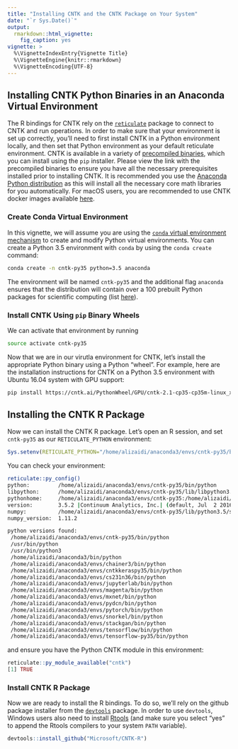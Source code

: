 ```yaml
---
title: "Installing CNTK and the CNTK Package on Your System"
date: "`r Sys.Date()`"
output:
  rmarkdown::html_vignette:
    fig_caption: yes
vignette: >
  %\VignetteIndexEntry{Vignette Title}
  %\VignetteEngine{knitr::rmarkdown}
  %\VignetteEncoding{UTF-8}
---
```


## Installing CNTK Python Binaries in an Anaconda Virtual Environment

The R bindings for CNTK rely on the [`reticulate`](https://rstudio.github.io/reticulate/) package to connect to CNTK and run operations. In order to make sure that your environment is set up correctly, you'll need to first install CNTK in a Python environment locally, and then set that Python environment as your default reticulate environment. CNTK is available in a variety of [precompiled binaries](https://docs.microsoft.com/en-us/cognitive-toolkit/setup-cntk-on-your-machine), which you can install using the `pip` installer. Please view the link with the precompiled binaries to ensure you have all the necessary prerequisites installed prior to installing CNTK. It is recommended you use the [Anaconda Python distribution](https://www.continuum.io/downloads) as this will install all the necessary core math libraries for you automatically. For macOS users, you are recommended to use CNTK docker images available [here](https://docs.microsoft.com/en-us/cognitive-toolkit/CNTK-Docker-Containers).

### Create Conda Virtual Environment 

In this vignette, we will assume you are using the [`conda` virtual environment mechanism](https://conda.io/docs/using/envs.html) to create and modify Python virtual environments. You can create a Python 3.5 environment with `conda` by using the `conda create` command:


```bash
conda create -n cntk-py35 python=3.5 anaconda
```

The environment will be named `cntk-py35` and the additional flag `anaconda` ensures that the distribution will contain over a 100 prebuilt Python packages for scientific computing (list [here](https://docs.continuum.io/anaconda/packages/pkg-docs)).

### Install CNTK Using `pip` Binary Wheels

We can activate that environment by running

```bash
source activate cntk-py35
```

Now that we are in our virutla environment for CNTK, let's install the appropriate Python binary using a Python "wheel". For example, here are the installation instructions for CNTK on a Python 3.5 environment with Ubuntu 16.04 system with GPU support:

```bash
pip install https://cntk.ai/PythonWheel/GPU/cntk-2.1-cp35-cp35m-linux_x86_64.whl
```


## Installing the CNTK R Package

Now we can install the CNTK R package. Let's open an R session, and set `cntk-py35` as our `RETICULATE_PYTHON` environment:

```R
Sys.setenv(RETICULATE_PYTHON="/home/alizaidi/anaconda3/envs/cntk-py35/bin/python")
```

You can check your environment:

```bash
reticulate::py_config()
python:         /home/alizaidi/anaconda3/envs/cntk-py35/bin/python
libpython:      /home/alizaidi/anaconda3/envs/cntk-py35/lib/libpython3.5m.so
pythonhome:     /home/alizaidi/anaconda3/envs/cntk-py35:/home/alizaidi/anaconda3/envs/cntk-py35
version:        3.5.2 |Continuum Analytics, Inc.| (default, Jul  2 2016, 17:53:06)  [GCC 4.4.7 20120313 (Red Hat 4.4.7-1)]
numpy:          /home/alizaidi/anaconda3/envs/cntk-py35/lib/python3.5/site-packages/numpy
numpy_version:  1.11.2

python versions found: 
 /home/alizaidi/anaconda3/envs/cntk-py35/bin/python
 /usr/bin/python
 /usr/bin/python3
 /home/alizaidi/anaconda3/bin/python
 /home/alizaidi/anaconda3/envs/chainer3/bin/python
 /home/alizaidi/anaconda3/envs/cntkkeraspy35/bin/python
 /home/alizaidi/anaconda3/envs/cs231n36/bin/python
 /home/alizaidi/anaconda3/envs/jupyterlab/bin/python
 /home/alizaidi/anaconda3/envs/magenta/bin/python
 /home/alizaidi/anaconda3/envs/mxnet/bin/python
 /home/alizaidi/anaconda3/envs/pydcn/bin/python
 /home/alizaidi/anaconda3/envs/pytorch/bin/python
 /home/alizaidi/anaconda3/envs/snorkel/bin/python
 /home/alizaidi/anaconda3/envs/stackgan/bin/python
 /home/alizaidi/anaconda3/envs/tensorflow/bin/python
 /home/alizaidi/anaconda3/envs/tensorflow-py35/bin/python

```

and ensure you have the Python CNTK module in this environment:

```R
reticulate::py_module_available("cntk")
[1] TRUE
```

### Install CNTK R Package

Now we are ready to install the R bindings. To do so, we'll rely on the github package installer from the [`devtools`](https://github.com/hadley/devtools) package. In order to use `devtools`, Windows users also need to install [Rtools](https://cran.r-project.org/bin/windows/Rtools/) (and make sure you select "yes" to append the Rtools compilers to your system `PATH` variable).

```R
devtools::install_github("Microsoft/CNTK-R")
```
